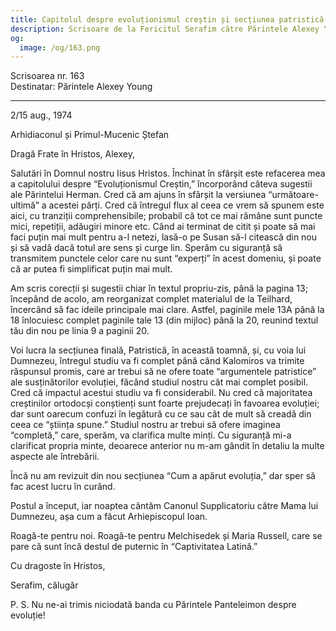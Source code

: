 ```yaml
---
title: Capitolul despre evoluționismul creștin și secțiunea patristică
description: Scrisoare de la Fericitul Serafim către Părintele Alexey Young.
og:
  image: /og/163.png
---
```


<div style={{textAlign:'right', fontFamily:'monospace'}}>Scrisoarea nr. 163</div>
<div style={{textAlign:'left', fontFamily:'monospace'}}>Destinatar: Părintele Alexey Young</div>

---

2/15 aug., 1974

Arhidiaconul și Primul-Mucenic Ștefan

Dragă Frate în Hristos, Alexey,

Salutări în Domnul nostru Iisus Hristos. Închinat în sfârșit este refacerea mea a capitolului despre “Evoluționismul Creștin,” încorporând câteva sugestii ale Părintelui Herman. Cred că am ajuns în sfârșit la versiunea “următoare-ultimă” a acestei părți. Cred că întregul flux al ceea ce vrem să spunem este aici, cu tranziții comprehensibile; probabil că tot ce mai rămâne sunt puncte mici, repetiții, adăugiri minore etc. Când ai terminat de citit și poate să mai faci puțin mai mult pentru a-l netezi, lasă-o pe Susan să-l citească din nou și să vadă dacă totul are sens și curge lin. Sperăm cu siguranță să transmitem punctele celor care nu sunt “experți” în acest domeniu, și poate că ar putea fi simplificat puțin mai mult.

Am scris corecții și sugestii chiar în textul propriu-zis, până la pagina 13; începând de acolo, am reorganizat complet materialul de la Teilhard, încercând să fac ideile principale mai clare. Astfel, paginile mele 13A până la 18 înlocuiesc complet paginile tale 13 (din mijloc) până la 20, reunind textul tău din nou pe linia 9 a paginii 20.

Voi lucra la secțiunea finală, Patristică, în această toamnă, și, cu voia lui Dumnezeu, întregul studiu va fi complet până când Kalomiros va trimite răspunsul promis, care ar trebui să ne ofere toate “argumentele patristice” ale susținătorilor evoluției, făcând studiul nostru cât mai complet posibil. Cred că impactul acestui studiu va fi considerabil. Nu cred că majoritatea creștinilor ortodocși conștienți sunt foarte prejudecați în favoarea evoluției; dar sunt oarecum confuzi în legătură cu ce sau cât de mult să creadă din ceea ce “știința spune.” Studiul nostru ar trebui să ofere imaginea “completă,” care, sperăm, va clarifica multe minți. Cu siguranță mi-a clarificat propria minte, deoarece anterior nu m-am gândit în detaliu la multe aspecte ale întrebării.

Încă nu am revizuit din nou secțiunea “Cum a apărut evoluția,” dar sper să fac acest lucru în curând.

Postul a început, iar noaptea cântăm Canonul Supplicatoriu către Mama lui Dumnezeu, așa cum a făcut Arhiepiscopul Ioan.

Roagă-te pentru noi. Roagă-te pentru Melchisedek și Maria Russell, care se pare că sunt încă destul de puternic în “Captivitatea Latină.”

Cu dragoste în Hristos,

Serafim, călugăr

P. S. Nu ne-ai trimis niciodată banda cu Părintele Panteleimon despre evoluție!
